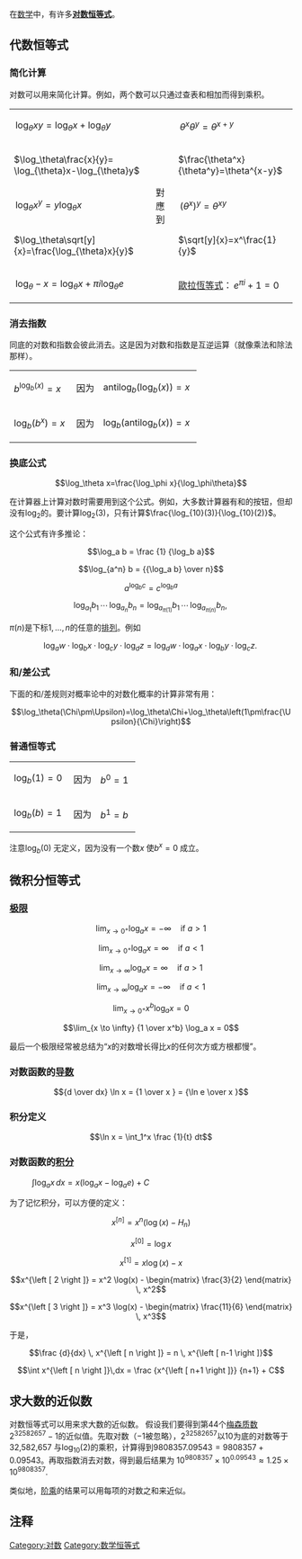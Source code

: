 {{unreferenced|time=2018-10-23T15:10:25+00:00}}
在[[数学|数学]]中，有许多'''[[对数|对数]][[恒等式|恒等式]]'''。

== 代数恒等式 ==
=== 简化计算 ===
对数可以用来简化计算。例如，两个数可以只通过查表和相加而得到乘积。
{|class=wikitable
|<math>\,\log_\theta xy=\log_{\theta}x+\log_{\theta}y</math>
|rowspan=5|對應到||<math>\,\theta^x\theta^y=\theta^{x+y}</math>
|-
|<math>\log_\theta\frac{x}{y}= \log_{\theta}x-\log_{\theta}y</math>
|<math>\frac{\theta^x}{\theta^y}=\theta^{x-y}</math>
|-
|<math>\,\log_\theta x^y=y\log_\theta x</math>
|<math>\,({\theta^x})^y=\theta^{xy}</math>
|-
|<math>\log_\theta\sqrt[y]{x}=\frac{\log_{\theta}x}{y}</math>
|<math>\sqrt[y]{x}=x^\frac{1}{y}</math>
|-
|<math>\,\log_\theta-x=\log_\theta x+\pi i\log_\theta e</math>
|[[歐拉恆等式|歐拉恆等式]]：<math>\,e^{\pi i}+1=0</math>
|}

=== 消去指数 ===
同底的对数和指数会彼此消去。这是因为对数和指数是互逆运算（就像乘法和除法那样）。
{| cellpadding=3
| <math> b^{\log_b(x)} = x </math> || 因为 || <math> \mathrm{antilog}_b(\log_b(x)) = x \!\, </math>
|-
| <math> \log_b(b^x) = x \!\, </math> || 因为 || <math> \log_b(\mathrm{antilog}_b(x)) = x \!\, </math>
|}

=== 换底公式 ===
:<math>\log_\theta x=\frac{\log_\phi x}{\log_\phi\theta}</math>

在计算器上计算对数时需要用到这个公式。例如，大多数计算器有{{key press|ln}}和{{key press|log<sub>10</sub>}}的按钮，但却没有<math>\log_{2}</math>的。要计算<math>\log_2(3)</math>，只有计算<math>\frac{\log_{10}(3)}{\log_{10}(2)}</math>{{notetag|或<math>\frac{\ln(3)}{\ln(2)}</math>，两者结果一样}}。

这个公式有许多推论：

:<math> \log_a b = \frac {1} {\log_b a} </math>

:<math> \log_{a^n} b =  {{\log_a b} \over n} </math>

:<math> a^{\log_b c} = c^{\log_b a} </math>

<!-- 分隔线 -->

:<math> \log_{a_1}b_1 \,\cdots\, \log_{a_n}b_n
= \log_{a_{\pi(1)}}b_1\, \cdots\, \log_{a_{\pi(n)}}b_n, \, </math>

<math>{\pi(n)}</math>是下标<math>1,\ldots,n</math>的任意的[[排列|排列]]。例如

:<math> \log_a w\cdot \log_b x\cdot \log_c y\cdot \log_d z 
= \log_d w\cdot \log_a x\cdot \log_b y\cdot \log_c z. \, </math>

=== 和/差公式 ===
下面的和/差规则对概率论中的对数化概率的计算非常有用：
:<math>\log_\theta(\Chi\pm\Upsilon)=\log_\theta\Chi+\log_\theta\left(1\pm\frac{\Upsilon}{\Chi}\right)</math>{{notetag|在使用时如果<math>\,\Chi<\Upsilon</math>，等式右边的<math>\,\Chi</math>和<math>\,\Upsilon</math>必须互换。在<math>\,\Chi=\Upsilon</math>时，因为0的对数无定义，所以此时减法等式无定义。}}

=== 普通恒等式 ===
{| cellpadding=3
| <math> \log_b(1) = 0 \!\, </math> || 因为 || <math> b^0 = 1\!\, </math>
|-
| <math> \log_b(b) = 1 \!\, </math> || 因为 || <math> b^1 = b\!\, </math>
|}

注意<math> \log_b(0) \!\, </math>无定义，因为没有一个数<math> x \!\, </math>使<math> b^x = 0 \!\, </math>成立。

== 微积分恒等式 ==
=== [[极限_(数学)|极限]] ===
:<math>\lim_{x \to 0^+} \log_a x = -\infty \quad \mbox{if } a > 1</math>

:<math>\lim_{x \to 0^+} \log_a x =  \infty \quad \mbox{if } a < 1</math>

:<math>\lim_{x \to \infty} \log_a x =   \infty \quad \mbox{if } a > 1</math>

:<math>\lim_{x \to \infty} \log_a x =  -\infty \quad \mbox{if } a < 1</math>

:<math>\lim_{x \to 0^+} x^b \log_a x = 0</math>

:<math>\lim_{x \to \infty} {1 \over x^b} \log_a x = 0</math> 

最后一个极限经常被总结为“<math>x</math>的对数增长得比<math>x</math>的任何次方或方根都慢”。{{notetag|说函数的极限“等于无穷大”是不严密的，因为“无穷大”不是数。上面右边是无穷大的等式的意思是，函数可以无限制的增加/减少。}}

=== 对数函数的[[导数|导数]] ===
:<math>{d \over dx} \ln x = {1 \over x } = {\ln e \over x }</math>

=== 积分定义 ===
:<math>\ln x = \int_1^x \frac {1}{t} dt </math>

=== 对数函数的[[积分|积分]] ===
: <math>\int \log_a x \, dx = x(\log_a x - \log_a e) + C</math>

为了记忆积分，可以方便的定义：
:<math>x^{\left [n \right]} = x^{n}(\log(x) - H_n)</math>
:<math>x^{\left [ 0 \right ]} = \log x</math>
:<math>x^{\left [ 1 \right ]} = x \log(x) - x</math>
:<math>x^{\left [ 2 \right ]} = x^2 \log(x) - \begin{matrix} \frac{3}{2} \end{matrix} \, x^2</math>
:<math>x^{\left [ 3 \right ]} = x^3 \log(x) - \begin{matrix} \frac{11}{6} \end{matrix} \, x^3</math>

于是，
:<math>\frac {d}{dx} \, x^{\left [ n \right ]} = n \, x^{\left [ n-1 \right ]}</math>
:<math>\int x^{\left [ n \right ]}\,dx = \frac {x^{\left [ n+1 \right ]}} {n+1} + C</math>

== 求大数的近似数 ==

对数恒等式可以用来求大数的近似数。
假设我们要得到第44个[[梅森质数|梅森质数]]<math>2^{32582657}-1</math>的近似值。先取对数（<math>-1</math>被忽略），<math>2^{32582657}</math>以10为底的对数等于 32,582,657 与<math>\log_{10}(2)</math>的乘积，计算得到<math>9808357.09543=9808357+0.09543</math>。再取指数消去对数，得到最后结果为 <math>10^{9808357}\times10^{0.09543}\approx 1.25\times 10^{9808357}</math>.

类似地，[[阶乘|阶乘]]的结果可以用每项的对数之和来近似。

==注释==
{{notefoot}}

[[Category:对数|Category:对数]]
[[Category:数学恒等式|Category:数学恒等式]]